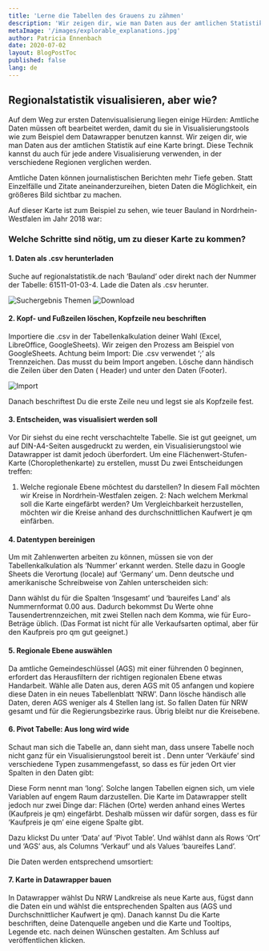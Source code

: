 ```yaml
---
title: 'Lerne die Tabellen des Grauens zu zähmen'
description: 'Wir zeigen dir, wie man Daten aus der amtlichen Statistik auf eine Karte bringt'
metaImage: '/images/explorable_explanations.jpg'
author: Patricia Ennenbach
date: 2020-07-02
layout: BlogPostToc
published: false
lang: de
---
```



<Container maxWidth="lg">
  <BodyText>

## Regionalstatistik visualisieren, aber wie?

Auf dem Weg zur ersten Datenvisualisierung liegen einige Hürden: Amtliche Daten müssen oft bearbeitet werden, damit du sie in Visualisierungstools wie zum Beispiel dem Datawrapper benutzen kannst. Wir zeigen dir, wie man Daten aus der amtlichen Statistik auf eine Karte bringt. Diese Technik kannst du auch für jede andere Visualisierung verwenden, in der verschiedene Regionen verglichen werden.

Amtliche Daten können journalistischen Berichten mehr Tiefe geben. Statt Einzelfälle und Zitate aneinanderzureihen, bieten Daten die Möglichkeit, ein größeres Bild sichtbar zu machen.

Auf dieser Karte ist zum Beispiel zu sehen, wie teuer Bauland in Nordrhein-Westfalen im Jahr 2018 war:

<DatawrapperChart
  alt="Alt-Text"
  title=""
  src="https://datawrapper.dwcdn.net/IJwst/1/"
/>

### Welche Schritte sind nötig, um zu dieser Karte zu kommen?

#### 1. Daten als .csv herunterladen

Suche auf regionalstatistik.de nach ‘Bauland’ oder direkt nach der Nummer der Tabelle: 61511-01-03-4. Lade die Daten als .csv herunter.

![Suchergebnis Themen](./tables/01_suche.png)
![Download](./tables/01_download.png)

#### 2. Kopf- und Fußzeilen löschen, Kopfzeile neu beschriften

Importiere die .csv in der Tabellenkalkulation deiner Wahl (Excel, LibreOffice, GoogleSheets). Wir zeigen den Prozess am Beispiel von GoogleSheets.
Achtung beim Import: Die .csv verwendet ‘;’ als Trennzeichen. Das musst du beim Import angeben. Lösche dann händisch die Zeilen über den Daten ( Header) und unter den Daten (Footer).

![Import](./tables/02_import.png)

Danach beschriftest Du die erste Zeile neu und legst sie als Kopfzeile fest.

#### 3. Entscheiden, was visualisiert werden soll

Vor Dir siehst du eine recht verschachtelte Tabelle. Sie ist gut geeignet, um auf DIN-A4-Seiten ausgedruckt zu werden, ein Visualisierungstool wie Datawrapper ist damit jedoch überfordert. Um eine Flächenwert-Stufen-Karte (Choroplethenkarte) zu erstellen, musst Du zwei Entscheidungen treffen:

1. Welche regionale Ebene möchtest du darstellen? In diesem Fall möchten wir Kreise in Nordrhein-Westfalen zeigen.
   2: Nach welchem Merkmal soll die Karte eingefärbt werden? Um Vergleichbarkeit herzustellen, möchten wir die Kreise anhand des durchschnittlichen Kaufwert je qm einfärben.

#### 4. Datentypen bereinigen

Um mit Zahlenwerten arbeiten zu können, müssen sie von der Tabellenkalkulation als ‘Nummer’ erkannt werden. Stelle dazu in Google Sheets die Verortung (locale) auf ‘Germany’ um. Denn deutsche und amerikanische Schreibweise von Zahlen unterscheiden sich:

Dann wählst du für die Spalten ‘Insgesamt’ und ‘baureifes Land’ als Nummernformat 0.00 aus. Dadurch bekommst Du Werte ohne Tausendertrennzeichen, mit zwei Stellen nach dem Komma, wie für Euro-Beträge üblich. (Das Format ist nicht für alle Verkaufsarten optimal, aber für den Kaufpreis pro qm gut geeignet.)

#### 5. Regionale Ebene auswählen

Da amtliche Gemeindeschlüssel (AGS) mit einer führenden 0 beginnen, erfordert das Herausfiltern der richtigen regionalen Ebene etwas Handarbeit. Wähle alle Daten aus, deren AGS mit 05 anfangen und kopiere diese Daten in ein neues Tabellenblatt ‘NRW’. Dann lösche händisch alle Daten, deren AGS weniger als 4 Stellen lang ist. So fallen Daten für NRW gesamt und für die Regierungsbezirke raus. Übrig bleibt nur die Kreisebene.

#### 6. Pivot Tabelle: Aus long wird wide

Schaut man sich die Tabelle an, dann sieht man, dass unsere Tabelle noch nicht ganz für ein Visualisierungstool bereit ist . Denn unter ‘Verkäufe’ sind verschiedene Typen zusammengefasst, so dass es für jeden Ort vier Spalten in den Daten gibt:

Diese Form nennt man ‘long’. Solche langen Tabellen eignen sich, um viele Variablen auf engem Raum darzustellen.
Die Karte im Datawrapper stellt jedoch nur zwei Dinge dar: Flächen (Orte) werden anhand eines Wertes (Kaufpreis je qm) eingefärbt. Deshalb müssen wir dafür sorgen, dass es für ‘Kaufpreis je qm’ eine eigene Spalte gibt.

Dazu klickst Du unter ‘Data’ auf ‘Pivot Table’. Und wählst dann als Rows ‘Ort’ und ‘AGS’ aus, als Columns ‘Verkauf’ und als Values ‘baureifes Land’.

Die Daten werden entsprechend umsortiert:

#### 7. Karte in Datawrapper bauen

In Datawrapper wählst Du NRW Landkreise als neue Karte aus, fügst dann die Daten ein und wählst die entsprechenden Spalten aus (AGS und
Durchschnittlicher Kaufwert je qm). Danach kannst Du die Karte beschriften, deine Datenquelle angeben und die Karte und Tooltips, Legende etc. nach deinen Wünschen gestalten. Am Schluss auf veröffentlichen klicken.

  </BodyText>
</Container>
